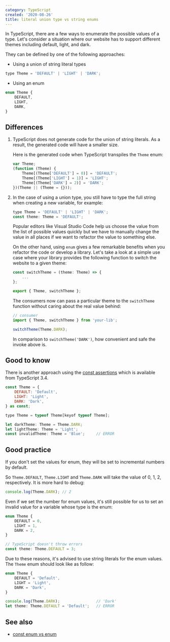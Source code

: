 ```yaml
---
category: TypeScript
created: '2020-08-26'
title: literal union type vs string enums
---
```


In TypeScript, there are a few ways to enumerate the possible values of a type. Let's consider a situation where our website has to support different themes including default, light, and dark.

They can be defined by one of the following approaches:

-   Using a union of string literal types

```js
type Theme = 'DEFAULT' | 'LIGHT' | 'DARK';
```

-   Using an enum

```js
enum Theme {
    DEFAULT,
    LIGHT,
    DARK,
}
```

## Differences

1. TypeScript does not generate code for the union of string literals. As a result, the generated code will have a smaller size.

    Here is the generated code when TypeScript transpiles the `Theme` enum:

    ```js
    var Theme;
    (function (Theme) {
        Theme[(Theme['DEFAULT'] = 0)] = 'DEFAULT';
        Theme[(Theme['LIGHT'] = 1)] = 'LIGHT';
        Theme[(Theme['DARK'] = 2)] = 'DARK';
    })(Theme || (Theme = {}));
    ```

2. In the case of using a union type, you still have to type the full string when creating a new variable, for example:

    ```js
    type Theme = 'DEFAULT' | 'LIGHT' | 'DARK';
    const theme: Theme = 'DEFAULT';
    ```

    Popular editors like Visual Studio Code help us choose the value from the list of possible values quickly but we have to manually change the value in all places if we want to refactor the value to something else.

    On the other hand, using `enum` gives a few remarkable benefits when you refactor the code or develop a library.
    Let's take a look at a simple use case where your library provides the following function to switch the website to a given theme:

    ```js
    const switchTheme = (theme: Theme) => {
        ...
    };

    export { Theme, switchTheme };
    ```

    The consumers now can pass a particular theme to the `switchTheme` function without caring about the real value behind:

    ```js
    // consumer
    import { Theme, switchTheme } from 'your-lib';

    switchTheme(Theme.DARK);
    ```

    In comparison to `switchTheme('DARK')`, how convenient and safe the invoke above is.

## Good to know

There is another approach using the [const assertions](https://www.typescriptlang.org/docs/handbook/release-notes/typescript-3-4.html#const-assertions) which is available from TypeScript 3.4.

```js
const Theme = {
    DEFAULT: 'Default',
    LIGHT: 'Light',
    DARK: 'Dark',
} as const;

type Theme = typeof Theme[keyof typeof Theme];

let darkTheme: Theme = Theme.DARK;
let lightTheme: Theme = 'Light';
const invalidTheme: Theme = 'Blue';     // ERROR
```

## Good practice

If you don't set the values for enum, they will be set to incremental numbers by default.

So `Theme.DEFAULT`, `Theme.LIGHT` and `Theme.DARK` will take the value of 0, 1, 2, respectively. It is more hard to debug:

```js
console.log(Theme.DARK); // 2
```

Even if we set the number for enum values, it's still possible for us to set an invalid value for a variable whose type is the enum:

```js
enum Theme {
    DEFAULT = 0,
    LIGHT = 1,
    DARK = 2,
}

// TypeScript doesn't throw errors
const theme: Theme.DEFAULT = 3;
```

Due to these reasons, it's advised to use string literals for the enum values. The `Theme` enum should look like as follow:

```js
enum Theme {
    DEFAULT = 'Default',
    LIGHT = 'Light',
    DARK = 'Dark',
}

console.log(Theme.DARK);                // 'Dark'
let theme: Theme.DEFAULT = 'Default';   // ERROR
```

## See also

-   [const enum vs enum](https://phuoc.ng/collection/this-vs-that/const-enum-vs-enum/)

